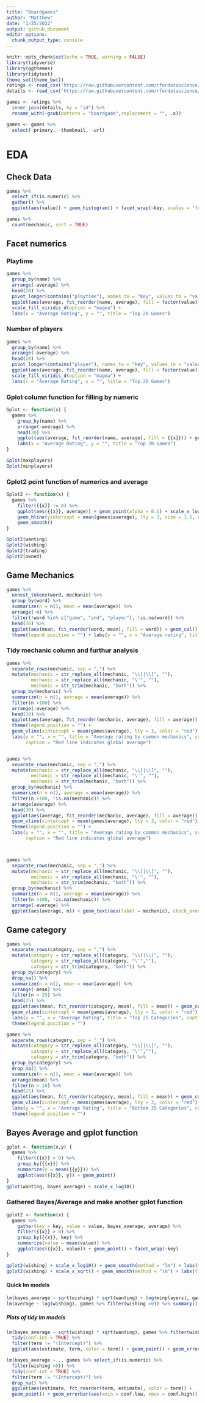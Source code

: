 ```yaml
---
title: "Boardgames"
author: "Matthew"
date: "1/25/2022"
output: github_document
editor_options: 
  chunk_output_type: console
---
```


```r
knitr::opts_chunk$set(echo = TRUE, warning = FALSE)
library(tidyverse)
library(ggthemes)
library(tidytext)
theme_set(theme_bw())
ratings <- read_csv('https://raw.githubusercontent.com/rfordatascience/tidytuesday/master/data/2022/2022-01-25/ratings.csv')
details <- read_csv('https://raw.githubusercontent.com/rfordatascience/tidytuesday/master/data/2022/2022-01-25/details.csv')

games <- ratings %>%
  inner_join(details, by = "id") %>%
  rename_with(~gsub(pattern = "boardgame",replacement = "", .x))

games <- games %>%
  select(-primary, -thumbnail, -url)
```


# EDA
## Check Data
```r
games %>%
  select_if(is.numeric) %>%
  gather() %>%
  ggplot(aes(value)) + geom_histogram() + facet_wrap(~key, scales = "free")

games %>%
  count(mechanic, sort = TRUE)
```


## Facet numerics
### Playtime
```r
games %>%
  group_by(name) %>%
  arrange(-average) %>%
  head(20) %>%
  pivot_longer(contains("playtime"), names_to = "key", values_to = "value") %>%
  ggplot(aes(average, fct_reorder(name, average), fill = factor(value))) + geom_col(color = "black") + facet_wrap(~key) +
  scale_fill_viridis_d(option = "magma") +
  labs(x = "Average Rating", y = "", title = "Top 20 Games") 
```


### Number of players
```r
games %>%
  group_by(name) %>%
  arrange(-average) %>%
  head(20) %>%
  pivot_longer(contains("player"), names_to = "key", values_to = "value") %>%
  ggplot(aes(average, fct_reorder(name, average), fill = factor(value))) + geom_col(color = "black") + facet_wrap(~key) +
  scale_fill_viridis_d(option = "magma") +
  labs(x = "Average Rating", y = "", title = "Top 20 Games")
```


### Gplot column function for filling by numeric
```r
Gplot <- function(x) {
  games %>%
    group_by(name) %>%
    arrange(-average) %>%
    head(20) %>%
    ggplot(aes(average, fct_reorder(name, average), fill = {{x}})) + geom_col(color = "black") +
    labs(x = "Average Rating", y = "", title = "Top 20 Games") 
}

Gplot(maxplayers)
Gplot(minplayers)
```


### Gplot2 point function of numerics and average
```r
Gplot2 <- function(x) {
  games %>%
    filter({{x}} != 0) %>%
    ggplot(aes({{x}}, average)) + geom_point(alpha = 0.1) + scale_x_log10() + 
    geom_hline(yintercept = mean(games$average), lty = 3, size = 1.5, color = "red") +
    geom_smooth()
}

Gplot2(wanting)
Gplot2(wishing)
Gplot2(trading)
Gplot2(owned)
```


## Game Mechanics
```r
games %>%
  unnest_tokens(word, mechanic) %>%
  group_by(word) %>%
  summarize(n = n(), mean = mean(average)) %>%
  arrange(-n) %>%
  filter(!word %in% c("game", "and", "player"), !is.na(word)) %>%
  head(30) %>%
  ggplot(aes(mean, fct_reorder(word, mean), fill = word)) + geom_col() + geom_vline(xintercept = mean(games$average), lty = 3) +
  theme(legend.position = "") + labs(y = "", x = "Average rating", title = "Average rating by most common game mechanics")
```

### Tidy mechanic column and furthur analysis
```r
games %>%
  separate_rows(mechanic, sep = ",") %>%
  mutate(mechanic = str_replace_all(mechanic, "\\[|\\]", ""),
         mechanic = str_replace_all(mechanic, "\'", ""),
         mechanic = str_trim(mechanic, "both")) %>% 
  group_by(mechanic) %>%
  summarize(n = n(), average = mean(average)) %>%
  filter(n >100) %>%
  arrange(-average) %>%
  head(30) %>%
  ggplot(aes(average, fct_reorder(mechanic, average), fill = average)) + geom_col(color = "black") + 
  theme(legend.position = "") +
  geom_vline(xintercept = mean(games$average), lty = 3, color = "red") +
  labs(y = "", x = "", title = "Average rating by common mechanics", subtitle = "Highest 30 Mechanics",
       caption = "Red line indicates global average")


games %>%
  separate_rows(mechanic, sep = ",") %>%
  mutate(mechanic = str_replace_all(mechanic, "\\[|\\]", ""),
         mechanic = str_replace_all(mechanic, "\'", ""),
         mechanic = str_trim(mechanic, "both")) %>% 
  group_by(mechanic) %>%
  summarize(n = n(), average = mean(average)) %>%
  filter(n >100, !is.na(mechanic)) %>%
  arrange(average) %>%
  head(30) %>%
  ggplot(aes(average, fct_reorder(mechanic, average), fill = average)) + geom_col(color = "black") + 
  geom_vline(xintercept = mean(games$average), lty = 3, color = "red") +
  theme(legend.position = "") +
  labs(y = "", x = "", title = "Average rating by common mechanics", subtitle = "Lowest 30 Mechanics",
       caption = "Red line indicates global average")



games %>%
  separate_rows(mechanic, sep = ",") %>%
  mutate(mechanic = str_replace_all(mechanic, "\\[|\\]", ""),
         mechanic = str_replace_all(mechanic, "\'", ""),
         mechanic = str_trim(mechanic, "both")) %>% 
  group_by(mechanic) %>%
  summarize(n = n(), average = mean(average)) %>%
  filter(n >100, !is.na(mechanic)) %>%
  arrange(-average) %>%
  ggplot(aes(average, n)) + geom_text(aes(label = mechanic), check_overlap = TRUE)
```


## Game category
```r
games %>%
  separate_rows(category, sep = ",") %>%
  mutate(category = str_replace_all(category, "\\[|\\]", ""),
         category = str_replace_all(category, "\'",""), 
         category = str_trim(category, "both")) %>%
  group_by(category) %>%
  drop_na() %>%
  summarize(n = n(), mean = mean(average)) %>%
  arrange(-mean) %>%
  filter(n > 25) %>%
  head(25) %>%
  ggplot(aes(mean, fct_reorder(category, mean), fill = mean)) + geom_col(color = "black") + 
  geom_vline(xintercept = mean(games$average), lty = 3, color = "red") +
  labs(y = "", x = "Average Rating", title = "Top 25 Categories", caption = "Only categories with more than 25 occurances") + 
  theme(legend.position = "")

games %>%
  separate_rows(category, sep = ",") %>%
  mutate(category = str_replace_all(category, "\\[|\\]", ""),
         category = str_replace_all(category, "\'",""), 
         category = str_trim(category, "both")) %>%
  group_by(category) %>%
  drop_na() %>%
  summarize(n = n(), mean = mean(average)) %>%
  arrange(mean) %>%
  filter(n > 10) %>%
  head(25) %>%
  ggplot(aes(mean, fct_reorder(category, mean), fill = mean)) + geom_col(color = "black") + 
  geom_vline(xintercept = mean(games$average), lty = 3, color = "red") +
  labs(y = "", x = "Average Rating", title = "Bottom 25 Categories", caption = "Only categories with more than 10 occurances") +
  theme(legend.position = "")
```


## Bayes Average and gplot function
```r
gplot <- function(x,y) {
  games %>%
    filter({{x}} > 0) %>%
    group_by({{x}}) %>%
    summarize(y = mean({{y}})) %>%
    ggplot(aes({{x}}, y)) + geom_point()
}
gplot(wanting, bayes_average) + scale_x_log10()
```


### Gathered Bayes/Average and make another gplot function
```r
gplot2 <- function(x) {
  games %>% 
    gather(key = key, value = value, bayes_average, average) %>%
    filter({{x}} > 0) %>%
    group_by({{x}}, key) %>%
    summarize(value = mean(value)) %>%
    ggplot(aes({{x}}, value)) + geom_point() + facet_wrap(~key)
}

gplot2(wishing) + scale_x_log10() + geom_smooth(method = "lm") + labs(title = "X is on a Log10 Scale")
gplot2(wishing) + scale_x_sqrt() + geom_smooth(method = "lm") + labs(title = "X is on a Sqrt Scale")
```


#### Quick lm models
```r
lm(bayes_average ~ sqrt(wishing) * sqrt(wanting) + log(minplayers), games %>% filter(wishing >0, minplayers >0)) %>% summary()
lm(average ~ log(wishing), games %>% filter(wishing >0)) %>% summary()
```


##### Plots of tidy lm models
```r
lm(bayes_average ~ sqrt(wishing) * sqrt(wanting), games %>% filter(wishing >0)) %>% 
  tidy(conf.int = TRUE) %>%
  filter(term != "(Intercept)") %>%
  ggplot(aes(estimate, term, color = term)) + geom_point() + geom_errorbar(aes(xmin = conf.low, xmax = conf.high))

lm(bayes_average ~ ., games %>% select_if(is.numeric) %>% 
  filter(wishing >0)) %>% 
  tidy(conf.int = TRUE) %>%
  filter(term != "(Intercept)") %>% 
  drop_na() %>%
  ggplot(aes(estimate, fct_reorder(term, estimate), color = term)) + 
  geom_point() + geom_errorbar(aes(xmin = conf.low, xmax = conf.high))


```










